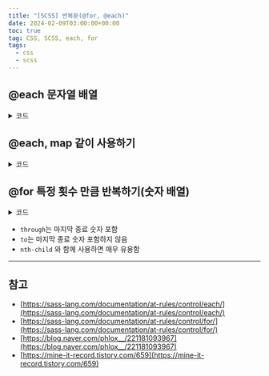 ```yaml
---
title: "[SCSS] 반복문(@for, @each)"
date: 2024-02-09T03:00:00+00:00
toc: true
tag: CSS, SCSS, each, for
tags:
  - css
  - scss
---
```


## @each 문자열 배열

<details>
<summary>코드</summary>

```html title="html" showLineNumbers
<ul>
  <li>
    <div class="image image-10" data-image-id="10"></div>
  </li>
  <li>
    <div class="image" data-image-id="34"></div>
  </li>
  <li>
    <div class="image" data-image-id="40"></div>
  </li>
  <li>
    <div class="image" data-image-id="56"></div>
  </li>
</ul>
```

```scss title="scss" showLineNumbers
$image_ids: 10, 34, 40, 56;

.image {
  width: 200px;
  height: 200px;
  overflow: hidden;
  border-radius: 8px;
  background-repeat: no-repeat;
  background-size: cover;
  background-position: center center;
  
  @each $id in $image_ids {
    &[data-image-id="#{$id}"] {
      background-image: url('https://picsum.photos/id/#{$id}/200/200');
    }
  }

  // 클래스 방식
  @each $id in $image_ids {
    &.image-#{$id} {
      background-image: url('https://picsum.photos/id/#{$id}/200/200');
    }
  }
}
```
</details>

<CodePen codePenId="NWJLJed" />

## @each, map 같이 사용하기

<details>
<summary>코드</summary>

```html title="html" showLineNumbers
<ul>
  <li class="state">default</li>
  <li class="state succeed">succeed</li>
  <li class="state error">error</li>
  <li class="state warning">warning</li>
  <li class="state disabled">disabled</li>
</ul>
```

```scss title="scss" showLineNumbers
$state_colors: (
  // 'default': #0066cc,
  'succeed': #22aa3d,
  'error': #f52516,
  'warning': #fab520,
  'disabled': #acafb5,
);

ul {
  display: flex;
  align-items: center;
  gap: 4px;
}

.state {
  padding: 5px 10px;
  border-radius: 4px;
  list-style-type: none;
  background-color: #0066cc;
  
  @each $name, $color in $state_colors {
    &.#{$name} {
      background-color: $color;
    }
  }
}
```
</details>

<CodePen codePenId="NWJRwVW" />

## @for 특정 횟수 만큼 반복하기(숫자 배열)

<details>
<summary>코드</summary>

```html title="html" showLineNumbers
<ul>
  <li class="light">
    <div class="color"></div>
    <span>opacity: 1.0</span>
  </li>
  <li class="light">
    <div class="color"></div>
    <span>opacity: 0.8</span>
  </li>
  <li class="light">
    <div class="color"></div>
    <span>opacity: 0.6</span>
  </li>
  <li class="light">
    <div class="color"></div>
    <span>opacity: 0.4</span>
  </li>
</ul>

<ul>
  <li class="dark">
    <div class="color"></div>
    <span>opacity: 1.0</span>
  </li>
  <li class="dark">
    <div class="color"></div>
    <span>opacity: 0.8</span>
  </li>
  <li class="dark">
    <div class="color"></div>
    <span>opacity: 0.6</span>
  </li>
  <li class="dark">
    <div class="color"></div>
    <span>opacity: 0.4</span>
  </li>
</ul>
```

```scss title="scss" showLineNumbers
.color {
  width: 200px;
  height: 200px;
  overflow: hidden;
  border-radius: 8px;
  margin-bottom: 4px;
}

.light {
  .color {
    background-color: #1E4994;
  }
  
  @for $i from 1 through 4 {
    &:nth-child(#{$i}) {
      .color {
        opacity: 1 - ($i - 1) * 0.2;
      }
    }
  }
}

.dark {
  .color {
    background-color: #292E3B;
  }
  
  @for $i from 1 to 5 {
    &:nth-child(#{$i}) {
      .color {
        opacity: 1 - ($i - 1) * 0.2;
      }
    }
  }
}
```
</details>

<CodePen codePenId="KKExYgo" />

- `through`는 마지막 종료 숫자 포함
- `to`는 마지막 종료 숫자 포함하지 않음
- `nth-child` 와 함께 사용하면 매우 유용함

---

## 참고

- [https://sass-lang.com/documentation/at-rules/control/each/](https://sass-lang.com/documentation/at-rules/control/each/)
- [https://sass-lang.com/documentation/at-rules/control/for/](https://sass-lang.com/documentation/at-rules/control/for/)
- [https://blog.naver.com/phlox__/221181093967](https://blog.naver.com/phlox__/221181093967)
- [https://mine-it-record.tistory.com/659](https://mine-it-record.tistory.com/659)